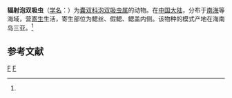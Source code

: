 {{Speciesbox
| taxon = Didymocystis radiatus
| binomial_authority = (Ku et Shen, 1965)<ref name='id10234'>{{cite web| url =http://www.bioinfo.cn/db05/BjdwSpecies.php?action=view&id=10234| title =辐射泡双吸虫| work =《中国动物物种编目数据库》| publisher =中国科学院微生物研究所| author =中国科学院动物研究所| accessdate =2009-04-16| deadurl =yes| archiveurl =https://web.archive.org/web/20160305000935/http://www.bioinfo.cn/db05/BjdwSpecies.php?action=view&id=10234| archivedate =2016-03-05}}</ref>
}}

'''辐射泡双吸虫'''（[[学名|学名]]：{{lang|la|''Didymocystis radiatus''}}）为[[囊双科|囊双科]][[泡双吸虫属|泡双吸虫属]]的动物。在[[中国大陆|中国大陆]]，分布于[[南海|南海]]等海域，营[[寄生|寄生]]生活，寄生部位为鳃丝、假鳃、鳃盖内侧。该物种的模式产地在海南岛三亚。<ref name='id10234'/>

== 参考文献 ==
{{reflist}}

{{吸虫小作品}}

{{Taxonbar}}
[[Category:1965年描述的动物|F]]
[[Category:泡双吸虫属|F]]